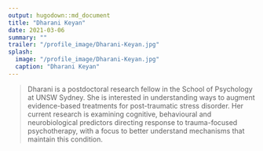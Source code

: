```yaml
---
output: hugodown::md_document
title: "Dharani Keyan"
date: 2021-03-06
summary: ""
trailer: "/profile_image/Dharani-Keyan.jpg"
splash:
  image: "/profile_image/Dharani-Keyan.jpg"
  caption: "Dharani Keyan"
---
```


> Dharani is a postdoctoral research fellow in the School of Psychology at UNSW Sydney. She is interested in understanding ways to augment evidence-based treatments for post-traumatic stress disorder. Her current research is examining cognitive, behavioural and neurobiological predictors directing response to trauma-focused psychotherapy, with a focus to better understand mechanisms that maintain this condition.

